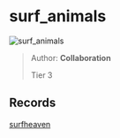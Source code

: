 
# surf_animals

![surf_animals](https://raw.githubusercontent.com/Sayt123/SurfMapPics/Maps-and-bonuses/csgo/surf_animals.jpg)

> Author: **Collaboration**
>
> Tier 3

## Records

[surfheaven](https://surfheaven.eu/map/surf_animals)
